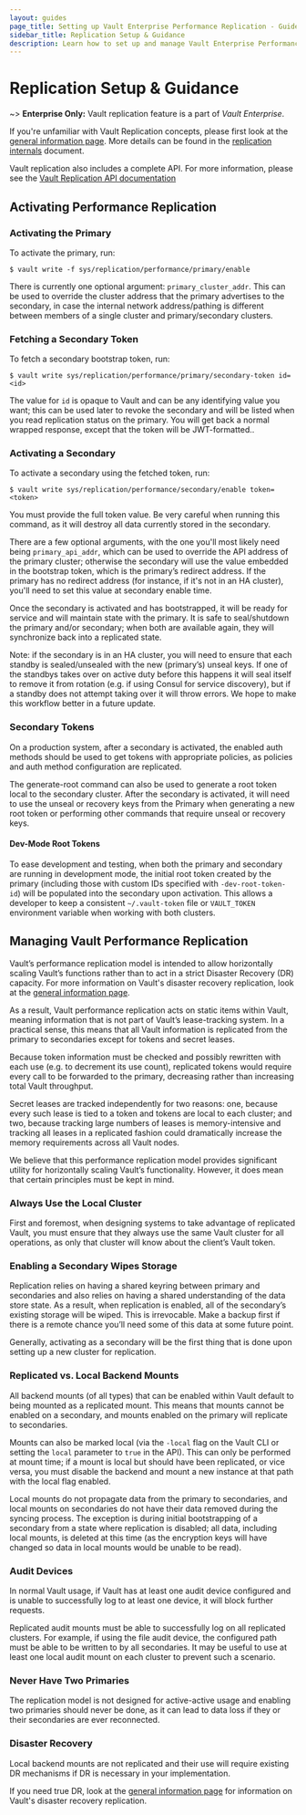 ```yaml
---
layout: guides
page_title: Setting up Vault Enterprise Performance Replication - Guides
sidebar_title: Replication Setup & Guidance
description: Learn how to set up and manage Vault Enterprise Performance Replication.
---
```


# Replication Setup &amp; Guidance

~> **Enterprise Only:** Vault replication feature is a part of _Vault Enterprise_.

If you're unfamiliar with Vault Replication concepts, please first look at the
[general information page](/docs/vault-enterprise/replication/index.html). More
details can be found in the
[replication internals](/docs/internals/replication.html) document.

Vault replication also includes a complete API. For more information, please see
the [Vault Replication API documentation](/api/system/replication.html)


## Activating Performance Replication

### Activating the Primary

To activate the primary, run:


    $ vault write -f sys/replication/performance/primary/enable


There is currently one optional argument: `primary_cluster_addr`. This can be
used to override the cluster address that the primary advertises to the
secondary, in case the internal network address/pathing is different between
members of a single cluster and primary/secondary clusters.

### Fetching a Secondary Token

To fetch a secondary bootstrap token, run:


    $ vault write sys/replication/performance/primary/secondary-token id=<id>


The value for `id` is opaque to Vault and can be any identifying value you want;
this can be used later to revoke the secondary and will be listed when you read
replication status on the primary. You will get back a normal wrapped response,
except that the token will be JWT-formatted..

### Activating a Secondary

To activate a secondary using the fetched token, run:


    $ vault write sys/replication/performance/secondary/enable token=<token>


You must provide the full token value. Be very careful when running this
command, as it will destroy all data currently stored in the secondary.

There are a few optional arguments, with the one you'll most likely need being
`primary_api_addr`, which can be used to override the API address of the
primary cluster; otherwise the secondary will use the value embedded in the
bootstrap token, which is the primary’s redirect address. If the primary has no
redirect address (for instance, if it's not in an HA cluster), you'll need to
set this value at secondary enable time.

Once the secondary is activated and has bootstrapped, it will be ready for
service and will maintain state with the primary. It is safe to seal/shutdown
the primary and/or secondary; when both are available again, they will
synchronize back into a replicated state.

Note: if the secondary is in an HA cluster, you will need to ensure that each
standby is sealed/unsealed with the new (primary’s) unseal keys. If one of the
standbys takes over on active duty before this happens it will seal itself to
remove it from rotation (e.g. if using Consul for service discovery), but if a
standby does not attempt taking over it will throw errors. We hope to make this
workflow better in a future update.

### Secondary Tokens

On a production system, after a secondary is activated, the enabled
auth methods should be used to get tokens with appropriate policies,
as policies and auth method configuration are replicated.

The generate-root command can also be used to generate a root token local to
the secondary cluster. After the secondary is activated, it will need to use the unseal or recovery keys from the Primary when generating a new root token or performing other commands that require unseal or recovery keys.

#### Dev-Mode Root Tokens

To ease development and testing, when both the primary and secondary are
running in development mode, the initial root token created by the primary
(including those with custom IDs specified with `-dev-root-token-id`) will be
populated into the secondary upon activation. This allows a developer to keep a
consistent `~/.vault-token` file or `VAULT_TOKEN` environment variable when
working with both clusters.

## Managing Vault Performance Replication

Vault’s performance replication model is intended to allow horizontally scaling Vault’s
functions rather than to act in a strict Disaster Recovery (DR) capacity. For more information on Vault's disaster recovery replication, look at the
[general information page](/docs/vault-enterprise/replication/index.html).

As a result, Vault performance replication acts on static items within Vault, meaning
information that is not part of Vault’s lease-tracking system. In a practical
sense, this means that all Vault information is replicated from the primary to
secondaries except for tokens and secret leases.

Because token information must be checked and possibly rewritten with each use
(e.g. to decrement its use count), replicated tokens would require every call
to be forwarded to the primary, decreasing rather than increasing total Vault
throughput.

Secret leases are tracked independently for two reasons: one, because every
such lease is tied to a token and tokens are local to each cluster; and two,
because tracking large numbers of leases is memory-intensive and tracking all
leases in a replicated fashion could dramatically increase the memory
requirements across all Vault nodes.

We believe that this performance replication model provides significant utility for horizontally scaling Vault’s functionality.  However, it does mean
that certain principles must be kept in mind.

### Always Use the Local Cluster

First and foremost, when designing systems to take advantage of replicated
Vault, you must ensure that they always use the same Vault cluster for all
operations, as only that cluster will know about the client’s Vault token.

### Enabling a Secondary Wipes Storage

Replication relies on having a shared keyring between primary and secondaries
and also relies on having a shared understanding of the data store state. As a
result, when replication is enabled, all of the secondary’s existing storage
will be wiped. This is irrevocable. Make a backup first if there is a remote
chance you’ll need some of this data at some future point.

Generally, activating as a secondary will be the first thing that is done upon
setting up a new cluster for replication.

### Replicated vs. Local Backend Mounts

All backend mounts (of all types) that can be enabled within Vault default to
being mounted as a replicated mount. This means that mounts cannot be enabled
on a secondary, and mounts enabled on the primary will replicate to
secondaries.

Mounts can also be marked local (via the `-local` flag on the Vault CLI or
setting the `local` parameter to `true` in the API). This can only be performed
at mount time; if a mount is local but should have been replicated, or vice
versa, you must disable the backend and mount a new instance at that path with
the local flag enabled.

Local mounts do not propagate data from the primary to secondaries, and local
mounts on secondaries do not have their data removed during the syncing
process. The exception is during initial bootstrapping of a secondary from a
state where replication is disabled; all data, including local mounts, is
deleted at this time (as the encryption keys will have changed so data in local
mounts would be unable to be read).

### Audit Devices

In normal Vault usage, if Vault has at least one audit device configured and
is unable to successfully log to at least one device, it will block further
requests.

Replicated audit mounts must be able to successfully log on all replicated
clusters. For example, if using the file audit device, the configured path must
be able to be written to by all secondaries. It may be useful to use at least
one local audit mount on each cluster to prevent such a scenario.

### Never Have Two Primaries

The replication model is not designed for active-active usage and enabling two
primaries should never be done, as it can lead to data loss if they or their
secondaries are ever reconnected.

### Disaster Recovery

Local backend mounts are not replicated and their use will require existing DR
mechanisms if DR is necessary in your implementation.

If you need true DR, look at the
[general information page](/docs/vault-enterprise/replication/index.html) for information on Vault's disaster recovery replication.
